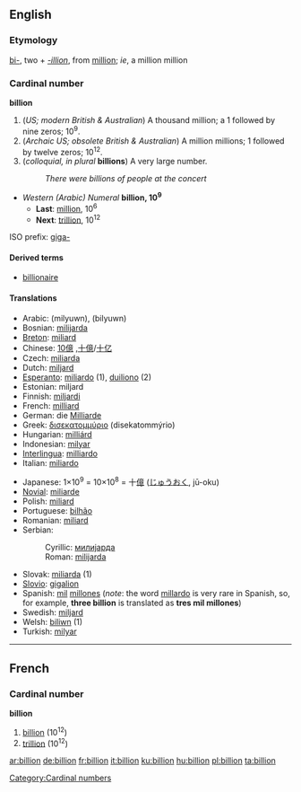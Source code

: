 ==English==

===Etymology===
[[bi-]], two + ''[[-illion]]'', from [[million]]; ''ie'', a million million

===Cardinal number===
'''billion'''

# (''US; modern British & Australian'') A thousand million; a 1 followed by nine zeros; 10<sup>9</sup>.
# (''Archaic US; obsolete British & Australian'') A million millions; 1 followed by twelve zeros; 10<sup>12</sup>.
# (''colloquial, in plural'' '''billions''') A very large number.
#: ''There were billions of people at the concert''

*''Western (Arabic) Numeral'' '''billion, 10<sup>9</sup>'''
**'''Last''': [[million]], 10<sup>6</sup>
**'''Next''': [[trillion]], 10<sup>12</sup>

ISO prefix: [[giga-]]

====Derived terms====
*[[billionaire]]

====Translations====
{{top}}
*Arabic: {{ARchar|[[مليار|مِلْيُون]]}} (milyuwn), {{ARchar|[[بليون]]}} (bilyuwn)
*Bosnian: [[milijarda#Bosnian|milijarda]] {{f}}
*[[Breton]]: [[miliard]]
*Chinese: [[10億]] ,[[十億]]/[[十亿]]
*Czech: [[miliarda]]
*Dutch: [[miljard]] {{n}}
*[[Esperanto]]: [[miliardo]] (1), [[duiliono]] (2)
*Estonian: miljard
*Finnish: [[miljardi]]
*French: [[milliard]] {{m}}
*German: die [[Milliarde]] {{f}}
*Greek: [[δισεκατομμύριο]] (disekatommýrio)
*Hungarian: [[milliárd]]
*Indonesian: [[milyar]]
*[[Interlingua]]: [[milliardo]]
*Italian: [[miliardo]]
{{mid}}
*Japanese: 1×10<sup>9</sup> = 10×10<sup>8</sup> = 十[[億]] ([[じゅう]][[おく]], jū-oku)
*[[Novial]]: [[miliarde]]
*Polish: [[miliard]]
*Portuguese: [[bilhão]]
*Romanian: [[miliard]] {{n}}
*Serbian:
*:Cyrillic: [[милијарда#Serbian|милијарда]] {{f}}
*:Roman: [[milijarda#Serbian|milijarda]] {{f}}
*Slovak: [[miliarda]] {{f}} (1)
*[[Slovio]]: [[gigalion]]
*Spanish: [[mil]] [[millón|millones]] (''note'': the word [[millardo]] is very rare in Spanish, so, for example, '''three billion''' is translated as '''tres mil millones''')
*Swedish: [[miljard]]
*Welsh: [[biliwn]] (1)
*Turkish: [[milyar]]
{{bottom}}

----

==French==

===Cardinal number===
'''billion'''

# [[#English|billion]] (10<sup>12</sup>)
# [[trillion]] (10<sup>12</sup>)

[[Category:Cardinal numbers]]

[[ar:billion]]
[[de:billion]]
[[fr:billion]]
[[it:billion]]
[[ku:billion]]
[[hu:billion]]
[[pl:billion]]
[[ta:billion]]
